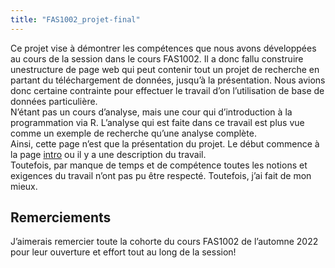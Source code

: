 ```yaml
---
title: "FAS1002_projet-final"
---
```


| Ce projet vise à démontrer les compétences que nous avons développées au cours de la session dans le cours FAS1002. Il a donc fallu construire unestructure de page web qui peut contenir tout un projet de recherche en partant du téléchargement de données, jusqu'à la présentation. Nous avions donc certaine contrainte pour effectuer le travail d'on l'utilisation de base de données particulière.
| N'étant pas un cours d'analyse, mais une cour qui d'introduction à la programmation via R. L'analyse qui est faite dans ce travail est plus vue comme un exemple de recherche qu'une analyse complète.
| Ainsi, cette page n'est que la présentation du projet. Le début commence à la page [intro](intro.qmd) ou il y a une description du travail.
| Toutefois, par manque de temps et de compétence toutes les notions et exigences du travail n'ont pas pu être respecté. Toutefois, j'ai fait de mon mieux.
| 

## Remerciements {.appendix}

J'aimerais remercier toute la cohorte du cours FAS1002 de l'automne 2022 pour leur ouverture et effort tout au long de la session!
